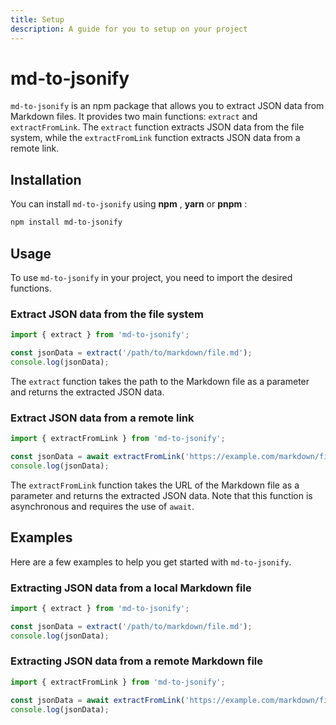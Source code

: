 ```yaml
---
title: Setup 
description: A guide for you to setup on your project
---
```


# md-to-jsonify

`md-to-jsonify` is an npm package that allows you to extract JSON data from Markdown files. It provides two main functions: `extract` and `extractFromLink`. The `extract` function extracts JSON data from the file system, while the `extractFromLink` function extracts JSON data from a remote link.

## Installation

You can install `md-to-jsonify` using **npm** ,  **yarn**  or **pnpm** :

```bash
npm install md-to-jsonify
```



## Usage

To use `md-to-jsonify` in your project, you need to import the desired functions.

### Extract JSON data from the file system

```javascript
import { extract } from 'md-to-jsonify';

const jsonData = extract('/path/to/markdown/file.md');
console.log(jsonData);
```

The `extract` function takes the path to the Markdown file as a parameter and returns the extracted JSON data.

### Extract JSON data from a remote link

```javascript
import { extractFromLink } from 'md-to-jsonify';

const jsonData = await extractFromLink('https://example.com/markdown/file.md');
console.log(jsonData);
```

The `extractFromLink` function takes the URL of the Markdown file as a parameter and returns the extracted JSON data. Note that this function is asynchronous and requires the use of `await`.

## Examples

Here are a few examples to help you get started with `md-to-jsonify`.

### Extracting JSON data from a local Markdown file

```javascript
import { extract } from 'md-to-jsonify';

const jsonData = extract('/path/to/markdown/file.md');
console.log(jsonData);
```

### Extracting JSON data from a remote Markdown file

```javascript
import { extractFromLink } from 'md-to-jsonify';

const jsonData = await extractFromLink('https://example.com/markdown/file.md');
console.log(jsonData);
```